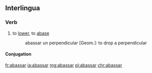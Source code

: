 ==Interlingua==

===Verb===
{{ia-verb|ar}}

# to [[lower]], to [[abase]]
#: abassar un perpendicular [Geom.]: to drop a perpendicular

====Conjugation====
{{ia-conj|abass|ar}}

[[fr:abassar]]
[[ia:abassar]]
[[mg:abassar]]
[[pl:abassar]]
[[chr:abassar]]